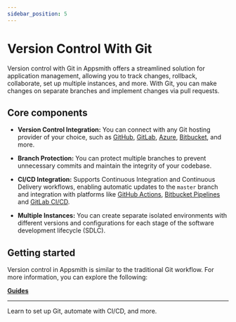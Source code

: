 ```yaml
---
sidebar_position: 5
---
```


# Version Control With Git

Version control with Git in Appsmith offers a streamlined solution for application management, allowing you to track changes, rollback, collaborate, set up multiple instances, and more. With Git, you can make changes on separate branches and implement changes via pull requests.

## Core components


- **Version Control Integration:** You can connect with any Git hosting provider of your choice, such as [GitHub](/advanced-concepts/version-control-with-git/guides/setup-github), [GitLab](/advanced-concepts/version-control-with-git/guides/setup-gitlab), [Azure](/advanced-concepts/version-control-with-git/guides/setup-other-provider), [Bitbucket](/advanced-concepts/version-control-with-git/guides/setup-bitbucket), and more.

- **Branch Protection:** You can protect multiple branches to prevent unnecessary commits and maintain the integrity of your codebase.

- **CI/CD Integration:** Supports Continuous Integration and Continuous Delivery workflows, enabling automatic updates to the `master` branch and integration with platforms like [GitHub Actions](/advanced-concepts/version-control-with-git/cd-with-github-actions), [Bitbucket Pipelines](/advanced-concepts/version-control-with-git/cd-with-bitbucket) and [GitLab CI/CD](/advanced-concepts/version-control-with-git/cd-with-gitlab).

- **Multiple Instances:** You can create separate isolated environments with different versions and configurations for each stage of the software development lifecycle (SDLC).



## Getting started

Version control in Appsmith is similar to the traditional Git workflow. For more information, you can explore the following:



<div className="containerGridSampleApp">
    <div className="containerColumnSampleApp columnGrid column-one">
        <div className="containerCol">
           <a href="/advanced-concepts/version-control-with-git/guides/overview"><strong>Guides</strong></a>
        </div><hr/>
        <div className="containerDescription">Learn to set up Git, automate with CI/CD, and more.</div>
    </div>
    <div className="columnGrid column-two" style={{margin: "10px"}}>
   </div>
</div>